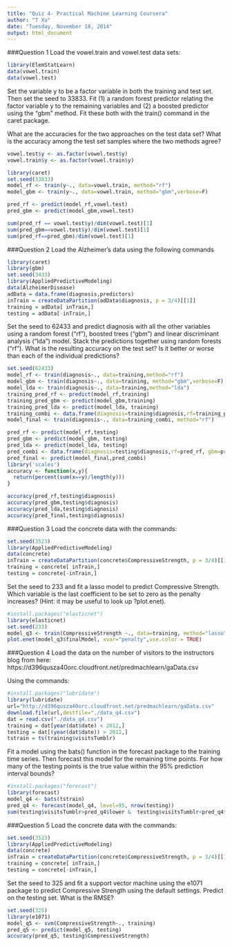 ```yaml
---
title: "Quiz 4- Practical Machine Learning Coursera"
author: "T Xu"
date: "Tuesday, November 18, 2014"
output: html_document
---
```


###Question 1
Load the vowel.train and vowel.test data sets:
```r
library(ElemStatLearn)
data(vowel.train)
data(vowel.test) 
```
Set the variable y to be a factor variable in both the training and test set. Then set the seed to 33833. Fit (1) a random forest predictor relating the factor variable y to the remaining variables and (2) a boosted predictor using the "gbm" method. Fit these both with the train() command in the caret package. 

What are the accuracies for the two approaches on the test data set? What is the accuracy among the test set samples where the two methods agree?
```r
vowel.test$y <- as.factor(vowel.test$y)
vowel.train$y <- as.factor(vowel.train$y)

library(caret)
set.seed(33833)
model_rf <- train(y~., data=vowel.train, method="rf")
model_gbm <- train(y~., data=vowel.train, method="gbm",verbose=F)

pred_rf <- predict(model_rf,vowel.test)
pred_gbm <- predict(model_gbm,vowel.test)

sum(pred_rf == vowel.test$y)/dim(vowel.test)[1]
sum(pred_gbm==vowel.test$y)/dim(vowel.test)[1]
sum(pred_rf==pred_gbm)/dim(vowel.test)[1]

```

###Question 2
Load the Alzheimer's data using the following commands
```r
library(caret)
library(gbm)
set.seed(3433)
library(AppliedPredictiveModeling)
data(AlzheimerDisease)
adData = data.frame(diagnosis,predictors)
inTrain = createDataPartition(adData$diagnosis, p = 3/4)[[1]]
training = adData[ inTrain,]
testing = adData[-inTrain,]
```
Set the seed to 62433 and predict diagnosis with all the other variables using a random forest ("rf"), boosted trees ("gbm") and linear discriminant analysis ("lda") model. Stack the predictions together using random forests ("rf"). What is the resulting accuracy on the test set? Is it better or worse than each of the individual predictions?
```r
set.seed(62433)
model_rf <- train(diagnosis~., data=training,method="rf")
model_gbm <- train(diagnosis~., data=training, method="gbm",verbose=F)
model_lda <- train(diagnosis~., data=training,method="lda")
training_pred_rf <- predict(model_rf,training)
training_pred_gbm <- predict(model_gbm,training)
training_pred_lda <- predict(model_lda, training)
training_combi <- data.frame(diagnosis=training$diagnosis,rf=training_pred_rf,gbm=training_pred_gbm,lda=training_pred_lda)
model_final <- train(diagnosis~., data=training_combi, method="rf")

pred_rf <- predict(model_rf,testing)
pred_gbm <- predict(model_gbm, testing)
pred_lda <- predict(model_lda, testing)
pred_combi <- data.frame(diagnosis=testing$diagnosis,rf=pred_rf, gbm=pred_gbm,lda=pred_lda)
pred_final <- predict(model_final,pred_combi)
library('scales')
accuracy <- function(x,y){
  return(percent(sum(x==y)/length(y)))
}

accuracy(pred_rf,testing$diagnosis)
accuracy(pred_gbm,testing$diagnosis)
accuracy(pred_lda,testing$diagnosis)
accuracy(pred_final,testing$diagnosis)

```


###Question 3
Load the concrete data with the commands:
```r
set.seed(3523)
library(AppliedPredictiveModeling)
data(concrete)
inTrain = createDataPartition(concrete$CompressiveStrength, p = 3/4)[[1]]
training = concrete[ inTrain,]
testing = concrete[-inTrain,]

```
Set the seed to 233 and fit a lasso model to predict Compressive Strength. Which variable is the last coefficient to be set to zero as the penalty increases? (Hint: it may be useful to look up ?plot.enet).

```r
#install.packages("elasticnet")
library(elasticnet)
set.seed(233)
model_q3 <- train(CompressiveStrength ~., data=training, method="lasso")
plot.enet(model_q3$finalModel, xvar="penalty",use.color = TRUE)
```


###Question 4
Load the data on the number of visitors to the instructors blog from here:
https://d396qusza40orc.cloudfront.net/predmachlearn/gaData.csv

Using the commands:
```r
#install.packages("lubridate")
library(lubridate)
url="http://d396qusza40orc.cloudfront.net/predmachlearn/gaData.csv"
download.file(url,destfile="./data_q4.csv")
dat = read.csv("./data_q4.csv")
training = dat[year(dat$date) < 2012,]
testing = dat[(year(dat$date)) > 2011,]
tstrain = ts(training$visitsTumblr)
```
Fit a model using the bats() function in the forecast package to the training time series. Then forecast this model for the remaining time points. For how many of the testing points is the true value within the 95% prediction interval bounds?
```r
#install.packages("forecast")
library(forecast)
model_q4 <- bats(tstrain)
pred_q4 <- forecast(model_q4, level=95, nrow(testing))
sum(testing$visitsTumblr>pred_q4$lower &  testing$visitsTumblr<pred_q4$upper)/nrow(testing)
```

###Question 5
Load the concrete data with the commands:
```r
set.seed(3523)
library(AppliedPredictiveModeling)
data(concrete)
inTrain = createDataPartition(concrete$CompressiveStrength, p = 3/4)[[1]]
training = concrete[ inTrain,]
testing = concrete[-inTrain,]
```
Set the seed to 325 and fit a support vector machine using the e1071 package to predict Compressive Strength using the default settings. Predict on the testing set. What is the RMSE?
```r
set.seed(325)
library(e1071)
model_q5 <- svm(CompressiveStrength~., training)
pred_q5 <- predict(model_q5, testing)
accuracy(pred_q5, testing$CompressiveStrength)
```
